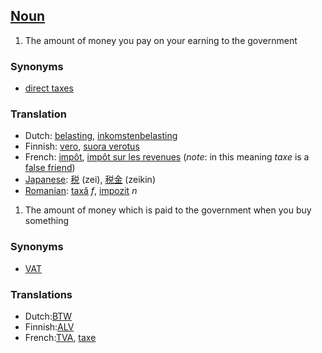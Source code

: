 ==[[Noun]]==

#The amount of money you pay on your earning to the government
===Synonyms===
*[[direct taxes]]
===Translation===
*Dutch: [[belasting]], [[inkomstenbelasting]]
*Finnish: [[vero]], [[suora verotus]]
*French: [[impôt]], [[impôt sur les revenues]] (''note'': in this meaning ''taxe'' is a [[false friend]])
*[[Japanese]]: [[税]] (zei), [[税金]] (zeikin)
*[[Romanian]]: [[taxă]] ''f'', [[impozit]] ''n''

#The amount of money which is paid to the government when you buy something
===Synonyms===
*[[VAT]]
===Translations===
*Dutch:[[BTW]]
*Finnish:[[ALV]]
*French:[[TVA]], [[taxe]]